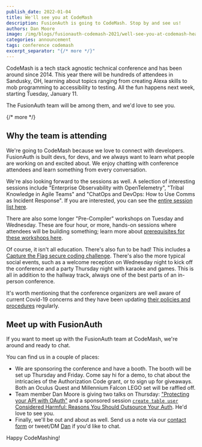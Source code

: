```yaml
---
publish_date: 2022-01-04 
title: We'll see you at CodeMash
description: FusionAuth is going to CodeMash. Stop by and see us!
authors: Dan Moore
image: /img/blogs/fusionauth-codemash-2021/well-see-you-at-codemash-header-image.png
categories: announcement
tags: conference codemash
excerpt_separator: "{/* more */}"
---
```


CodeMash is a tech stack agnostic technical conference and has been around since 2014. This year there will be hundreds of attendees in Sandusky, OH, learning about topics ranging from creating Alexa skills to mob programming to accessibility to testing. All the fun happens next week, starting Tuesday, January 11.

The FusionAuth team will be among them, and we'd love to see you.

{/* more */}

## Why the team is attending

We're going to CodeMash because we love to connect with developers. FusionAuth is built devs, for devs, and we always want to learn what people are working on and excited about. We enjoy chatting with conference attendees and learn something from every conversation.

We're also looking forward to the sessions as well. A selection of interesting sessions include "Enterprise Observability with OpenTelemetry", "Tribal Knowledge in Agile Teams" and "ChatOps and DevOps: How to Use Comms as Incident Response". If you are interested, you can see the [entire session list here](https://www.codemash.org/session-list/).

There are also some longer "Pre-Compiler" workshops on Tuesday and Wednesday. These are four hour, or more, hands-on sessions where attendees will be building something; learn more about [prerequisites for these workshops here](https://prereqs.codemash.org/). 

Of course, it isn't all education. There's also fun to be had! This includes a [Capture the Flag secure coding challenge](https://www.codemash.org/announcing-the-codemash-2022-ctf-capture-the-flag-competition/). There's also the more typical social events, such as a welcome reception on Wednesday night to kick off the conference and a party Thursday night with karaoke and games. This is all in addition to the hallway track, always one of the best parts of an in-person conference.

It's worth mentioning that the conference organizers are well aware of current Covid-19 concerns and they have been updating [their policies and procedures](https://www.codemash.org/covid/) regularly.

## Meet up with FusionAuth

If you want to meet up with the FusionAuth team at CodeMash, we're around and ready to chat. 

You can find us in a couple of places:

* We are sponsoring the conference and have a booth. The booth will be set up Thursday and Friday. Come say hi for a demo, to chat about the intricacies of the Authorization Code grant, or to sign up for giveaways. Both an Oculus Quest and Millennium Falcon LEGO set will be raffled off.
* Team member Dan Moore is giving two talks on Thursday: ["Protecting your API with OAuth"](https://www.codemash.org/session-details/?id=282464) and a sponsored session [`create table user` Considered Harmful: Reasons You Should Outsource Your Auth](https://www.codemash.org/session-details/?id=307201). He'd love to see you.
* Finally, we'll be out and about as well. Send us a note via our [contact form](/contact/) or tweet/DM [Dan](https://twitter.com/mooreds) if you'd like to chat.

Happy CodeMashing!
